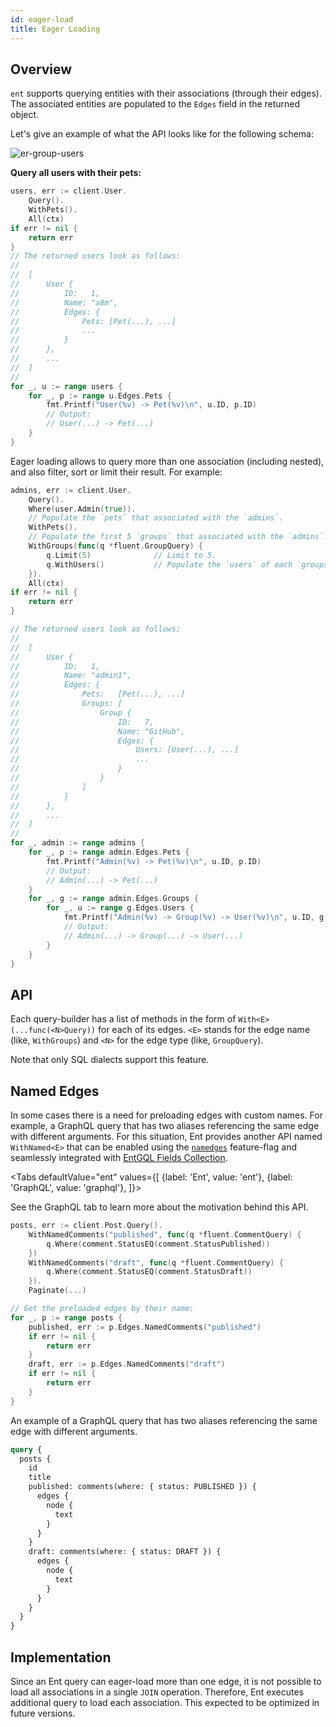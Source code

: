```yaml
---
id: eager-load
title: Eager Loading
---
```



## Overview

`ent` supports querying entities with their associations (through their edges). The associated entities
are populated to the `Edges` field in the returned object.

Let's give an example of what the API looks like for the following schema:

![er-group-users](https://github.com/usalko/fluent/images/assets/er_user_pets_groups.png)



**Query all users with their pets:**
```go
users, err := client.User.
	Query().
	WithPets().
	All(ctx)
if err != nil {
	return err
}
// The returned users look as follows:
//
//	[
//		User {
//			ID:   1,
//			Name: "a8m",
//			Edges: {
//				Pets: [Pet(...), ...]
//				...
//			}
//		},
//		...
//	]
//
for _, u := range users {
	for _, p := range u.Edges.Pets {
		fmt.Printf("User(%v) -> Pet(%v)\n", u.ID, p.ID)
		// Output:
		// User(...) -> Pet(...)
	}
} 
```

Eager loading allows to query more than one association (including nested), and also
filter, sort or limit their result. For example:

```go
admins, err := client.User.
	Query().
	Where(user.Admin(true)).
	// Populate the `pets` that associated with the `admins`.
	WithPets().
	// Populate the first 5 `groups` that associated with the `admins`.
	WithGroups(func(q *fluent.GroupQuery) {
		q.Limit(5) 				// Limit to 5.
		q.WithUsers()           // Populate the `users` of each `groups`.
	}).
	All(ctx)
if err != nil {
	return err
}

// The returned users look as follows:
//
//	[
//		User {
//			ID:   1,
//			Name: "admin1",
//			Edges: {
//				Pets:   [Pet(...), ...]
//				Groups: [
//					Group {
//						ID:   7,
//						Name: "GitHub",
//						Edges: {
//							Users: [User(...), ...]
//							...
//						}
//					}
//				]
//			}
//		},
//		...
//	]
//
for _, admin := range admins {
	for _, p := range admin.Edges.Pets {
		fmt.Printf("Admin(%v) -> Pet(%v)\n", u.ID, p.ID)
		// Output:
		// Admin(...) -> Pet(...)
	}
	for _, g := range admin.Edges.Groups {
		for _, u := range g.Edges.Users {
			fmt.Printf("Admin(%v) -> Group(%v) -> User(%v)\n", u.ID, g.ID, u.ID)
			// Output:
			// Admin(...) -> Group(...) -> User(...)
		}
	}
} 
```

## API

Each query-builder has a list of methods in the form of `With<E>(...func(<N>Query))` for each of its edges.
`<E>` stands for the edge name (like, `WithGroups`) and `<N>` for the edge type (like, `GroupQuery`).
 
Note that only SQL dialects support this feature.

## Named Edges

In some cases there is a need for preloading edges with custom names. For example, a GraphQL query that has two aliases
referencing the same edge with different arguments. For this situation, Ent provides another API named `WithNamed<E>`
that can be enabled using the [`namedges`](features.md#named-edges) feature-flag and seamlessly integrated with
[EntGQL Fields Collection](tutorial-todo-gql-field-collection.md).

<Tabs
defaultValue="ent"
values={[
{label: 'Ent', value: 'ent'},
{label: 'GraphQL', value: 'graphql'},
]}>
<TabItem value="ent">

See the GraphQL tab to learn more about the motivation behind this API.

```go
posts, err := client.Post.Query().
    WithNamedComments("published", func(q *fluent.CommentQuery) {
        q.Where(comment.StatusEQ(comment.StatusPublished))
    })
    WithNamedComments("draft", func(q *fluent.CommentQuery) {
        q.Where(comment.StatusEQ(comment.StatusDraft))
    }).
    Paginate(...)

// Get the preloaded edges by their name:
for _, p := range posts {
    published, err := p.Edges.NamedComments("published")
    if err != nil {
        return err
    }
    draft, err := p.Edges.NamedComments("draft")
    if err != nil {
        return err
    }
}
```

</TabItem>
<TabItem value="graphql">

An example of a GraphQL query that has two aliases referencing the same edge with different arguments.

```graphql
query {
  posts {
    id
    title
    published: comments(where: { status: PUBLISHED }) {
      edges {
        node {
          text
        }
      }
    }
    draft: comments(where: { status: DRAFT }) {
      edges {
        node {
          text
        }
      }
    }
  }
}
```

</TabItem>
</Tabs>

## Implementation

Since an Ent query can eager-load more than one edge, it is not possible to load all associations in a single
`JOIN` operation. Therefore, Ent executes additional query to load each association. This expected to be optimized
in future versions.
